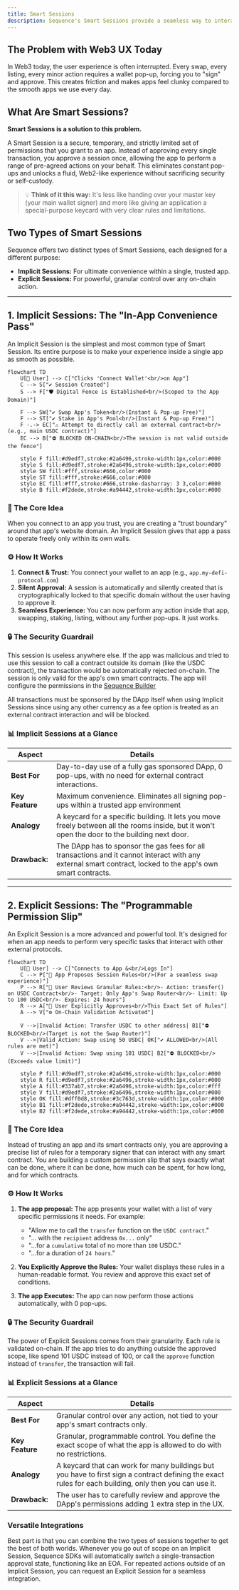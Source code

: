 ```yaml
---
title: Smart Sessions
description: Sequence's Smart Sessions provide a seamless way to interact with apps by reducing wallet pop-ups and improving user experience.
---
```


## The Problem with Web3 UX Today

In Web3 today, the user experience is often interrupted. Every swap, every listing, every minor action requires a wallet pop-up, forcing you to "sign" and approve. This creates friction and makes apps feel clunky compared to the smooth apps we use every day.

## What Are Smart Sessions?

**Smart Sessions is a solution to this problem.**

A Smart Session is a secure, temporary, and strictly limited set of permissions that you grant to an app. Instead of approving every single transaction, you approve a session once, allowing the app to perform a range of pre-agreed actions on your behalf. This eliminates constant pop-ups and unlocks a fluid, Web2-like experience without sacrificing security or self-custody.

> 💡 **Think of it this way:** It's less like handing over your master key (your main wallet signer) and more like giving an application a special-purpose keycard with very clear rules and limitations.

## Two Types of Smart Sessions

Sequence offers two distinct types of Smart Sessions, each designed for a different purpose:

- **Implicit Sessions:** For ultimate convenience within a single, trusted app.
- **Explicit Sessions:** For powerful, granular control over any on-chain action.

---

## 1. Implicit Sessions: The "In-App Convenience Pass"

An Implicit Session is the simplest and most common type of Smart Session. Its entire purpose is to make your experience inside a single app as smooth as possible.

```mermaid
flowchart TD
    U[👤 User] --> C["Clicks 'Connect Wallet'<br/>on App"]
    C --> S["✔️ Session Created"]
    S --> F["🛡️ Digital Fence is Established<br/>(Scoped to the App Domain)"]

    F --> SW["✔️ Swap App's Token<br/>(Instant & Pop-up Free)"]
    F --> ST["✔️ Stake in App's Pool<br/>(Instant & Pop-up Free)"]
    F -.-> EC["⚠️ Attempt to directly call an external contract<br/>(e.g., main USDC contract)"]
    EC --> B["⛔ BLOCKED ON-CHAIN<br/>The session is not valid outside the fence"]

    style F fill:#d9edf7,stroke:#2a6496,stroke-width:1px,color:#000
    style S fill:#d9edf7,stroke:#2a6496,stroke-width:1px,color:#000
    style SW fill:#fff,stroke:#666,color:#000
    style ST fill:#fff,stroke:#666,color:#000
    style EC fill:#fff,stroke:#666,stroke-dasharray: 3 3,color:#000
    style B fill:#f2dede,stroke:#a94442,stroke-width:1px,color:#000
```

### 🎯 The Core Idea

When you connect to an app you trust, you are creating a "trust boundary" around that app's website domain. An Implicit Session gives that app a pass to operate freely only within its own walls.

### ⚙️ How It Works

1. **Connect & Trust:** You connect your wallet to an app (e.g., `app.my-defi-protocol.com`)
2. **Silent Approval:** A session is automatically and silently created that is cryptographically locked to that specific domain without the user having to approve it.
3. **Seamless Experience:** You can now perform any action inside that app, swapping, staking, listing, without any further pop-ups. It just works.

### 🔒 The Security Guardrail

This session is useless anywhere else. If the app was malicious and tried to use this session to call a contract outside its domain (like the USDC contract), the transaction would be automatically rejected on-chain. The session is only valid for the app's own smart contracts.
The app will configure the permissions in the [Sequence Builder](https://sequence.build)

<Warning>
All transactions must be sponsored by the DApp itself when using Implicit Sessions since using any other currency as a fee option is treated as an external contract interaction and will be blocked.
</Warning>

### 📊 Implicit Sessions at a Glance

| Aspect | Details |
|--------|---------|
| **Best For** | Day-to-day use of a fully gas sponsored DApp, 0 pop-ups, with no need for external contract interactions. |
| **Key Feature** | Maximum convenience. Eliminates all signing pop-ups within a trusted app environment |
| **Analogy** | A keycard for a specific building. It lets you move freely between all the rooms inside, but it won't open the door to the building next door. |
| **Drawback:** | The DApp has to sponsor the gas fees for all transactions and it cannot interact with any external smart contract, locked to the app's own smart contracts. |

---

## 2. Explicit Sessions: The "Programmable Permission Slip"

An Explicit Session is a more advanced and powerful tool. It's designed for when an app needs to perform very specific tasks that interact with other external protocols.

```mermaid
flowchart TD
    U[👤 User] --> C["Connects to App &<br/>Logs In"]
    C --> P["📄 App Proposes Session Rules<br/>(For a seamless swap experience)"]
    P --> R["📝 User Reviews Granular Rules:<br/>- Action: transfer() on USDC Contract<br/>- Target: Only App's Swap Router<br/>- Limit: Up to 100 USDC<br/>- Expires: 24 hours"]
    R --> A["🙋 User Explicitly Approves<br/>This Exact Set of Rules"]
    A --> V["⚙️ On-Chain Validation Activated"]

    V -->|Invalid Action: Transfer USDC to other address| B1["⛔ BLOCKED<br/>(Target is not the Swap Router)"]
    V -->|Valid Action: Swap using 50 USDC| OK["✔️ ALLOWED<br/>(All rules are met)"]
    V -->|Invalid Action: Swap using 101 USDC| B2["⛔ BLOCKED<br/>(Exceeds value limit)"]

    style P fill:#d9edf7,stroke:#2a6496,stroke-width:1px,color:#000
    style R fill:#d9edf7,stroke:#2a6496,stroke-width:1px,color:#000
    style A fill:#337ab7,stroke:#2a6496,stroke-width:1px,color:#fff
    style V fill:#d9edf7,stroke:#2a6496,stroke-width:1px,color:#000
    style OK fill:#dff0d8,stroke:#3c763d,stroke-width:1px,color:#000
    style B1 fill:#f2dede,stroke:#a94442,stroke-width:1px,color:#000
    style B2 fill:#f2dede,stroke:#a94442,stroke-width:1px,color:#000
```

### 🎯 The Core Idea

Instead of trusting an app and its smart contracts only, you are approving a precise list of rules for a temporary signer that can interact with any smart contract. You are building a custom permission slip that says exactly what can be done, where it can be done, how much can be spent, for how long, and for which contracts.

### ⚙️ How It Works

1. **The app proposal:** The app presents your wallet with a list of very specific permissions it needs. For example:
   - "Allow me to call the `transfer` function on the `USDC contract`."
   - "... with the `recipient` address `0x...` only"
   - "...for a `cumulative` total of no more than `100` USDC."
   - "...for a duration of `24 hours`."

2. **You Explicitly Approve the Rules:** Your wallet displays these rules in a human-readable format. You review and approve this exact set of conditions.

3. **The app Executes:** The app can now perform those actions automatically, with 0 pop-ups.

### 🔒 The Security Guardrail

The power of Explicit Sessions comes from their granularity. Each rule is validated on-chain. If the app tries to do anything outside the approved scope, like spend 101 USDC instead of 100, or call the `approve` function instead of `transfer`, the transaction will fail.

### 📊 Explicit Sessions at a Glance

| Aspect | Details |
|--------|---------|
| **Best For** | Granular control over any action, not tied to your app's smart contracts only. |
| **Key Feature** | Granular, programmable control. You define the exact scope of what the app is allowed to do with no restrictions. |
| **Analogy** | A keycard that can work for many buildings but you have to first sign a contract defining the exact rules for each building, only then you can use it. |
| **Drawback:** | The user has to carefully review and approve the DApp's permissions adding 1 extra step in the UX. |

### Versatile Integrations

Best part is that you can combine the two types of sessions together to get the best of both worlds. Whenever you go out of scope on an Implicit Session, Sequence SDKs will automatically switch a single-transaction approval state, functioning like an EOA. For repeated actions outside of an Implicit Session, you can request an Explicit Session for a seamless integration.
